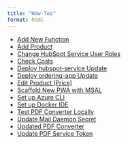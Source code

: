 ```yaml
---
title: "How-Tos"
format: html
---
```


<!-- quarto render how-to\how-to-contents.qmd-->

- [Add New Function](add-new-function.html)
- [Add Product](add-product.html)
- [Change HubSpot Service User Roles](change-hubspot-service-roles.html)
- [Check Costs](check-costs.html)
- [Deploy hubspot-service Update](deploy-hubspot-service-update.html)
- [Deploy ordering-app Update](deploy-ordering-app-update.html)
- [Edit Product (Price)](edit-product.html)
- [Scaffold New PWA with MSAL](scaffold-pwa-with-msal.html)
- [Set up Azure CLI](setup-az-cli.html)
- [Set up Docker IDE](setup-docker-ide.html)
- [Test PDF Converter Locally](test-pdf-converter-locally.html)
- [Update Mail Daemon Secret](update-mail-daemon-secret.html)
- [Updated PDF Converter](update-pdf-converter.html)
- [Update PDF Service Token](update-pdf-service-token.html)